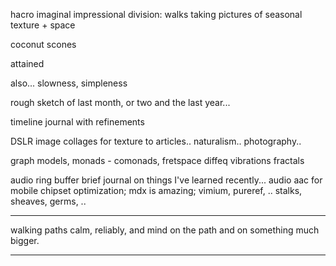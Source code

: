 

hacro
imaginal impressional division: walks taking pictures of seasonal texture + space


coconut scones


attained



also...
slowness, 
simpleness


rough sketch of last month, or two
and the last year...


timeline journal with refinements



DSLR image collages for texture to articles..
naturalism.. photography..


graph models, 
monads - comonads,
  fretspace
  diffeq
  vibrations
  fractals

audio ring buffer
brief journal on things I've learned recently... 
 audio aac for mobile chipset optimization; 
 mdx is amazing; vimium, pureref, ..
 stalks, sheaves, germs, ..


_____
walking paths calm, reliably, and mind on the path and on something much bigger.

______

